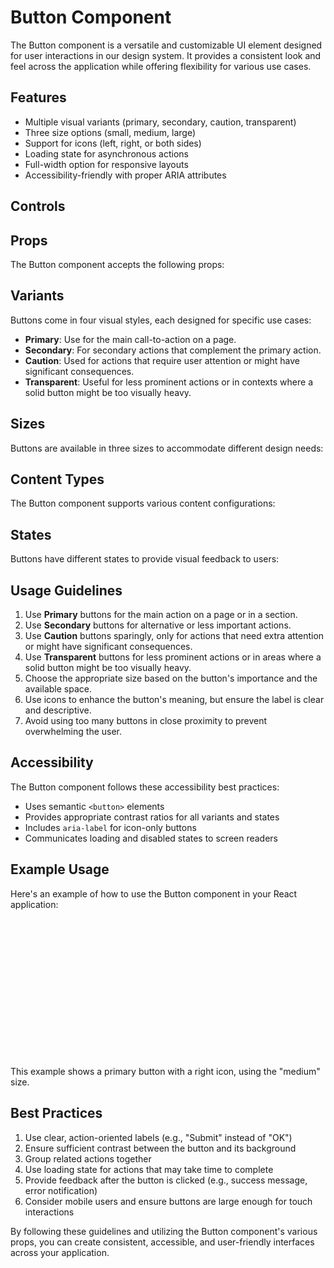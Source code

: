 
<Meta of={ButtonStories} />

# Button Component

The Button component is a versatile and customizable UI element designed for user interactions in our design system. It provides a consistent look and feel across the application while offering flexibility for various use cases.

## Features

-   Multiple visual variants (primary, secondary, caution, transparent)
-   Three size options (small, medium, large)
-   Support for icons (left, right, or both sides)
-   Loading state for asynchronous actions
-   Full-width option for responsive layouts
-   Accessibility-friendly with proper ARIA attributes

## Controls

<Canvas of={ButtonStories.Default} />

<Controls />

## Props

The Button component accepts the following props:

<ArgTypes of={ButtonStories} />

## Variants

Buttons come in four visual styles, each designed for specific use cases:

<Canvas>
	<Story of={ButtonStories.Primary} />
	<Story of={ButtonStories.Secondary} />
	<Story of={ButtonStories.Caution} />
	<Story of={ButtonStories.Transparent} />
</Canvas>

-   **Primary**: Use for the main call-to-action on a page.
-   **Secondary**: For secondary actions that complement the primary action.
-   **Caution**: Used for actions that require user attention or might have significant consequences.
-   **Transparent**: Useful for less prominent actions or in contexts where a solid button might be too visually heavy.

## Sizes

Buttons are available in three sizes to accommodate different design needs:

<Canvas>
	<Story of={ButtonStories.Small} />
	<Story of={ButtonStories.Medium} />
	<Story of={ButtonStories.Large} />
</Canvas>

## Content Types

The Button component supports various content configurations:

<Canvas>
	<Story of={ButtonStories.LabelOnly} />
	<Story of={ButtonStories.LeftIcon} />
	<Story of={ButtonStories.RightIcon} />
	<Story of={ButtonStories.BothIcons} />
	<Story of={ButtonStories.IconOnly} />
</Canvas>

## States

Buttons have different states to provide visual feedback to users:

<Canvas>
	<Story of={ButtonStories.Default} />
	<Story of={ButtonStories.Hover} />
	<Story of={ButtonStories.Active} />
	<Story of={ButtonStories.Focus} />
	<Story of={ButtonStories.Disabled} />
	<Story of={ButtonStories.Loading} />
</Canvas>

## Usage Guidelines

1. Use **Primary** buttons for the main action on a page or in a section.
2. Use **Secondary** buttons for alternative or less important actions.
3. Use **Caution** buttons sparingly, only for actions that need extra attention or might have significant consequences.
4. Use **Transparent** buttons for less prominent actions or in areas where a solid button might be too visually heavy.
5. Choose the appropriate size based on the button's importance and the available space.
6. Use icons to enhance the button's meaning, but ensure the label is clear and descriptive.
7. Avoid using too many buttons in close proximity to prevent overwhelming the user.

## Accessibility

The Button component follows these accessibility best practices:

-   Uses semantic `<button>` elements
-   Provides appropriate contrast ratios for all variants and states
-   Includes `aria-label` for icon-only buttons
-   Communicates loading and disabled states to screen readers

## Example Usage

Here's an example of how to use the Button component in your React application:

```jsx
import Button from './Button';
import { ArrowRight } from 'lucide-react';

function ExampleComponent() {
	return (
		<Button
			label='Submit'
			variant='primary'
			size='medium'
			contentType='rightIcon'
			rightIcon={ArrowRight}
			onClick={() => console.log('Button clicked!')}
		/>
	);
}
```

This example shows a primary button with a right icon, using the "medium" size.

## Best Practices

1. Use clear, action-oriented labels (e.g., "Submit" instead of "OK")
2. Ensure sufficient contrast between the button and its background
3. Group related actions together
4. Use loading state for actions that may take time to complete
5. Provide feedback after the button is clicked (e.g., success message, error notification)
6. Consider mobile users and ensure buttons are large enough for touch interactions

By following these guidelines and utilizing the Button component's various props, you can create consistent, accessible, and user-friendly interfaces across your application.
